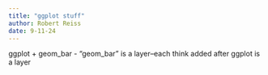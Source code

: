 ```yaml
---
title: "ggplot stuff"
author: Robert Reiss
date: 9-11-24
---
```


ggplot + geom_bar
- "geom_bar" is a layer--each think added after ggplot is a layer

